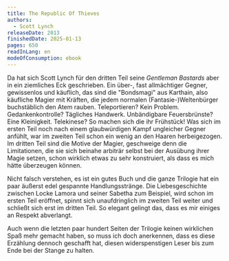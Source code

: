 ```yaml
---
title: The Republic Of Thieves
authors:
  - Scott Lynch
releaseDate: 2013
finishedDate: 2025-01-13
pages: 650
readInLang: en
modeOfConsumption: ebook
---
```



<BookHeading frontmatter={frontmatter} />

Da hat sich Scott Lynch für den dritten Teil seine _Gentleman Bastards_ aber in ein ziemliches Eck geschrieben. Ein über-, fast allmächtiger Gegner, gewissenlos und käuflich, das sind die "Bondsmagi" aus Karthain, also käufliche Magier mit Kräften, die jedem normalen (Fantasie-)Weltenbürger buchstäblich den Atem rauben. Teleportieren? Kein Problem. Gedankenkontrolle? Tägliches Handwerk. Unbändigbare Feuersbrünste? Eine Kleinigkeit. Telekinese? So machen sich die ihr Frühstück! Was sich im ersten Teil noch nach einem glaubwürdigen Kampf ungleicher Gegner anfühlt, war im zweiten Teil schon ein wenig an den Haaren herbeigezogen. Im dritten Teil sind die Motive der Magier, geschweige denn die Limitationen, die sie sich beinahe arbiträr selbst bei der Ausübung ihrer Magie setzen, schon wirklich etwas zu sehr konstruiert, als dass es mich hätte überzeugen können.

Nicht falsch verstehen, es ist ein gutes Buch und die ganze Trilogie hat ein paar äußerst edel gespannte Handlungsstränge. Die Liebesgeschichte zwischen Locke Lamora und seiner Sabetha zum Beispiel, wird schon im ersten Teil eröffnet, spinnt sich unaufdringlich im zweiten Teil weiter und schließt sich erst im dritten Teil. So elegant gelingt das, dass es mir einiges an Respekt abverlangt.

Auch wenn die letzten paar hundert Seiten der Trilogie keinen wirklichen Spaß mehr gemacht haben, so muss ich doch anerkennen, dass es diese Erzählung dennoch geschafft hat, diesen widerspenstigen Leser bis zum Ende bei der Stange zu halten.
